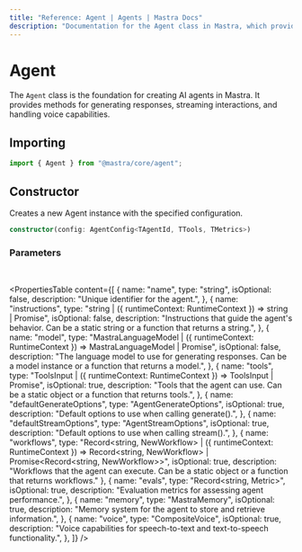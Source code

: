 ```yaml
---
title: "Reference: Agent | Agents | Mastra Docs"
description: "Documentation for the Agent class in Mastra, which provides the foundation for creating AI agents with various capabilities."
---
```


# Agent

The `Agent` class is the foundation for creating AI agents in Mastra. It provides methods for generating responses, streaming interactions, and handling voice capabilities.

## Importing

```typescript
import { Agent } from "@mastra/core/agent";
```

## Constructor

Creates a new Agent instance with the specified configuration.

```typescript
constructor(config: AgentConfig<TAgentId, TTools, TMetrics>)
```

### Parameters
<br />

<PropertiesTable
  content={[
    {
      name: "name",
      type: "string",
      isOptional: false,
      description: "Unique identifier for the agent.",
    },
    {
      name: "instructions",
      type: "string | ({ runtimeContext: RuntimeContext }) => string | Promise<string>",
      isOptional: false,
      description: "Instructions that guide the agent's behavior. Can be a static string or a function that returns a string.",
    },
    {
      name: "model",
      type: "MastraLanguageModel | ({ runtimeContext: RuntimeContext }) => MastraLanguageModel | Promise<MastraLanguageModel>",
      isOptional: false,
      description: "The language model to use for generating responses. Can be a model instance or a function that returns a model.",
    },
    {
      name: "tools",
      type: "ToolsInput | ({ runtimeContext: RuntimeContext }) => ToolsInput | Promise<ToolsInput>",
      isOptional: true,
      description: "Tools that the agent can use. Can be a static object or a function that returns tools.",
    },
    {
      name: "defaultGenerateOptions",
      type: "AgentGenerateOptions",
      isOptional: true,
      description: "Default options to use when calling generate().",
    },
    {
      name: "defaultStreamOptions",
      type: "AgentStreamOptions",
      isOptional: true,
      description: "Default options to use when calling stream().",
    },
    {
      name: "workflows",
      type: "Record<string, NewWorkflow> | ({ runtimeContext: RuntimeContext }) => Record<string, NewWorkflow> | Promise<Record<string, NewWorkflow>>",
      isOptional: true,
      description: "Workflows that the agent can execute. Can be a static object or a function that returns workflows."
    },
    {
      name: "evals",
      type: "Record<string, Metric>",
      isOptional: true,
      description: "Evaluation metrics for assessing agent performance.",
    },
    {
      name: "memory",
      type: "MastraMemory",
      isOptional: true,
      description: "Memory system for the agent to store and retrieve information.",
    },
    {
      name: "voice",
      type: "CompositeVoice",
      isOptional: true,
      description: "Voice capabilities for speech-to-text and text-to-speech functionality.",
    },
  ]}
/>
